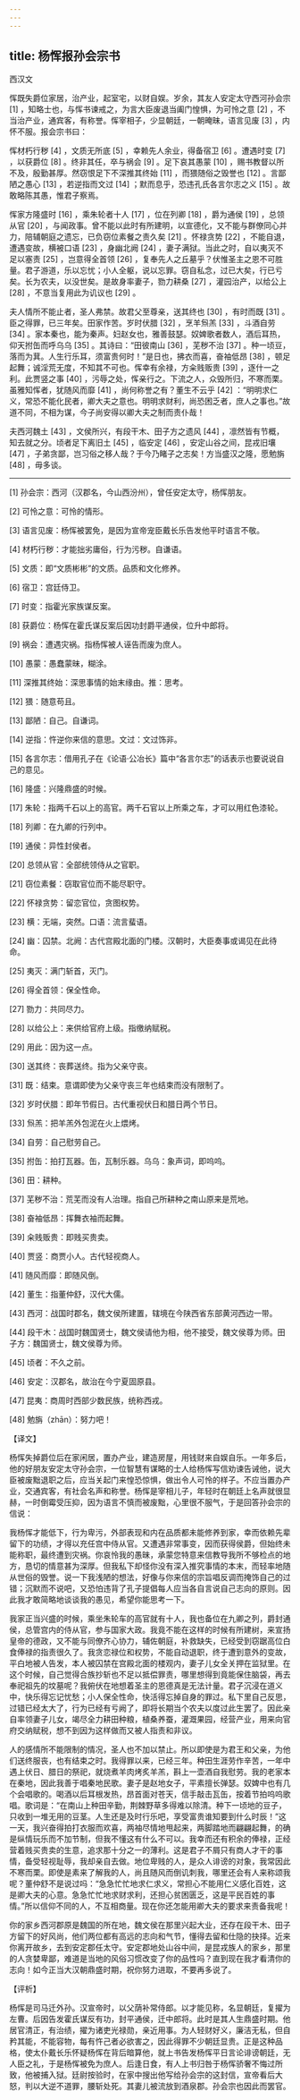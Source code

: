 ```yaml
---
---
---
```

title: 杨恽报孙会宗书
---




西汉文

恽既失爵位家居，治产业，起室宅，以财自娱。岁余，其友人安定太守西河孙会宗 [1] ，知略士也，与恽书谏戒之，为言大臣废退当阖门惶惧，为可怜之意 [2] ，不当治产业，通宾客，有称誉。恽宰相子，少显朝廷，一朝晻昧，语言见废 [3] ，内怀不服。报会宗书曰：

恽材朽行秽 [4] ，文质无所底 [5] ，幸赖先人余业，得备宿卫 [6] 。遭遇时变 [7] ，以获爵位 [8] 。终非其任，卒与祸会 [9] 。足下哀其愚蒙 [10] ，赐书教督以所不及，殷勤甚厚。然窃恨足下不深推其终始 [11] ，而猥随俗之毁誉也 [12] 。言鄙陋之愚心 [13] ，若逆指而文过 [14] ；默而息乎，恐违孔氏各言尔志之义 [15] 。故敢略陈其愚，惟君子察焉。

恽家方隆盛时 [16] ，乘朱轮者十人 [17] ，位在列卿 [18] ，爵为通侯 [19] ，总领从官 [20] ，与闻政事。曾不能以此时有所建明，以宣德化，又不能与群僚同心并力，陪辅朝庭之遗忘，已负窃位素餐之责久矣 [21] 。怀禄贪势 [22] ，不能自退，遭遇变故，横被口语 [23] ，身幽北阙 [24] ，妻子满狱。当此之时，自以夷灭不足以塞责 [25] ，岂意得全首领 [26] ，复奉先人之丘墓乎？伏惟圣主之恩不可胜量。君子游道，乐以忘忧；小人全躯，说以忘罪。窃自私念，过已大矣，行已亏矣。长为农夫，以没世矣。是故身率妻子，勠力耕桑 [27] ，灌园治产，以给公上 [28] ，不意当复用此为讥议也 [29] 。

夫人情所不能止者，圣人弗禁。故君父至尊亲，送其终也 [30] ，有时而既 [31] 。臣之得罪，已三年矣。田家作苦。岁时伏腊 [32] ，烹羊炰羔 [33] ，斗酒自劳 [34] 。家本秦也，能为秦声。妇赵女也，雅善鼓瑟。奴婢歌者数人，酒后耳热，仰天拊缶而呼乌乌 [35] 。其诗曰：“田彼南山 [36] ，芜秽不治 [37] 。种一顷豆，落而为萁。人生行乐耳，须富贵何时！”是日也，拂衣而喜，奋袖低昂 [38] ，顿足起舞；诚淫荒无度，不知其不可也。恽幸有余禄，方籴贱贩贵 [39] ，逐什一之利。此贾竖之事 [40] ，污辱之处，恽亲行之。下流之人，众毁所归，不寒而栗。虽雅知恽者，犹随风而靡 [41] ，尚何称誉之有？董生不云乎 [42] ：“明明求仁义，常恐不能化民者，卿大夫之意也。明明求财利，尚恐困乏者，庶人之事也。”故道不同，不相为谋，今子尚安得以卿大夫之制而责仆哉！

夫西河魏土 [43] ，文侯所兴，有段干木、田子方之遗风 [44] ，凛然皆有节概，知去就之分。顷者足下离旧土 [45] ，临安定 [46] ，安定山谷之间，昆戎旧壤 [47] ，子弟贪鄙，岂习俗之移人哉？于今乃睹子之志矣！方当盛汉之隆，愿勉旃 [48] ，毋多谈。



* * *



[1] 孙会宗：西河（汉郡名，今山西汾州），曾任安定太守，杨恽朋友。

[2] 可怜之意：可怜的情形。

[3] 语言见废：杨恽被罢免，是因为宣帝宠臣戴长乐告发他平时语言不敬。

[4] 材朽行秽：才能拙劣庸俗，行为污秽。自谦语。

[5] 文质：即“文质彬彬”的文质。品质和文化修养。

[6] 宿卫：宫廷侍卫。

[7] 时变：指霍光家族谋反案。

[8] 获爵位：杨恽在霍氏谋反案后因功封爵平通侯，位升中郎将。

[9] 祸会：遭遇灾祸。指杨恽被人诬告而废为庶人。

[10] 愚蒙：愚蠢蒙昧，糊涂。

[11] 深推其终始：深思事情的始末缘由。推：思考。

[12] 猥：随意苟且。

[13] 鄙陋：自己。自谦词。

[14] 逆指：忤逆你来信的意思。文过：文过饰非。

[15] 各言尔志：借用孔子在《论语·公冶长》篇中“各言尔志”的话表示也要说说自己的意见。

[16] 隆盛：兴隆鼎盛的时候。

[17] 朱轮：指两千石以上的高官。两千石官以上所乘之车，才可以用红色漆轮。

[18] 列卿：在九卿的行列中。

[19] 通侯：异性封侯者。

[20] 总领从官：全部统领侍从之官职。

[21] 窃位素餐：窃取官位而不能尽职守。

[22] 怀禄贪势：留恋官位，贪图权势。

[23] 横：无端，突然。口语：流言蜚语。

[24] 幽：囚禁。北阙：古代宫殿北面的门楼。汉朝时，大臣奏事或谒见在此待命。

[25] 夷灭：满门斩首，灭门。

[26] 得全首领：保全性命。

[27] 勠力：共同尽力。

[28] 以给公上：来供给官府上级。指缴纳赋税。

[29] 用此：因为这一点。

[30] 送其终：丧葬送终。指为父亲守丧。

[31] 既：结束。意谓即使为父亲守丧三年也结束而没有限制了。

[32] 岁时伏腊：即年节假日。古代重视伏日和腊日两个节日。

[33] 炰羔：把羊羔外包泥在火上煨烤。

[34] 自劳：自己慰劳自己。

[35] 拊缶：拍打瓦器。缶，瓦制乐器。乌乌：象声词，即呜呜。

[36] 田：耕种。

[37] 芜秽不治：荒芜而没有人治理。指自己所耕种之南山原来是荒地。

[38] 奋袖低昂：挥舞衣袖而起舞。

[39] 籴贱贩贵：即贱买贵卖。

[40] 贾竖：商贾小人。古代轻视商人。

[41] 随风而靡：即随风倒。

[42] 董生：指董仲舒，汉代大儒。

[43] 西河：战国时郡名，魏文侯所建置，辖境在今陕西省东部黄河西边一带。

[44] 段干木：战国时魏国贤士，魏文侯请他为相，他不接受，魏文侯尊为师。田子方：魏国贤士，魏文侯尊为师。

[45] 顷者：不久之前。

[46] 安定：汉郡名，故治在今宁夏固原县。

[47] 昆夷：商周时西部少数民族，统称西戎。

[48] 勉旃（zhān）：努力吧！

【译文】

杨恽失掉爵位后在家闲居，置办产业，建造房屋，用钱财来自娱自乐。一年多后，他的好朋友安定太守孙会宗，一位智慧有谋略的士人给杨恽写信劝谏告诫他，说大臣被废黜退职之后，应当关起门来惶恐惊惧，做出令人可怜的样子。不应当置办产业，交通宾客，有社会名声和称誉。杨恽是宰相儿子，年轻时在朝廷上名声就很显赫，一时倒霉受压抑，因为语言不慎而被废黜，心里很不服气，于是回答孙会宗的信说：

我杨恽才能低下，行为卑污，外部表现和内在品质都未能修养到家，幸而依赖先辈留下的功绩，才得以充任宫中侍从官。又遭遇非常事变，因而获得侯爵，但始终未能称职，最终遭到灾祸。你哀怜我的愚昧，承蒙您特意来信教导我所不够检点的地方，恳切的情意甚为深厚。但我私下却怪你没有深入推究事情的本末，而轻率地随从世俗的毁誉。说一下我浅陋的想法，好像与你来信的宗旨唱反调而掩饰自己的过错；沉默而不说吧，又恐怕违背了孔子提倡每人应当各自言说自己志向的原则。因此我才敢简略地谈谈我的愚见，希望你能思考一下。

我家正当兴盛的时候，乘坐朱轮车的高官就有十人，我也备位在九卿之列，爵封通侯，总管宫内的侍从官，参与国家大政。我竟不能在这样的时候有所建树，来宣扬皇帝的德政，又不能与同僚齐心协力，辅佐朝庭，补救缺失，已经受到窃踞高位白食俸禄的指责很久了。我贪恋禄位和权势，不能自动退职，终于遭到意外的变故，平白地被人告发，本人被囚禁在宫殿北面的楼观内，妻子儿女全关押在监狱里。在这个时候，自己觉得合族抄斩也不足以抵偿罪责，哪里想得到竟能保住脑袋，再去奉祀祖先的坟墓呢？我俯伏在地想着圣主的恩德真是无法计量。君子沉浸在道义中，快乐得忘记忧愁；小人保全性命，快活得忘掉自身的罪过。私下里自己反思，过错已经太大了，行为已经有亏阙了，即将长期当个农夫以度过此生罢了。因此亲自率领妻子儿女，竭尽全力耕田种粮，植桑养蚕，灌溉果园，经营产业，用来向官府交纳赋税，想不到因为这样做而又被人指责和非议。

人的感情所不能限制的情况，圣人也不加以禁止。所以即使是为君王和父亲，为他们送终服丧，也有结束之时。我得罪以来，已经三年。种田生涯劳作辛苦，一年中遇上伏日、腊日的祭祀，就烧煮羊肉烤炙羊羔，斟上一壶酒自我慰劳。我的老家本在秦地，因此我善于唱秦地民歌。妻子是赵地女子，平素擅长弹瑟。奴婢中也有几个会唱歌的。喝酒以后耳根发热，昂首面对苍天，信手敲击瓦缶，按着节拍呜呜歌唱。歌词是：“在南山上种田辛勤，荆棘野草多得难以除清。种下一顷地的豆子，只收到一堆无用的豆茎。人生还是及时行乐吧，享受富贵谁知要到什么时辰！”这一天，我兴奋得拍打衣服而欢喜，两袖尽情地甩起来，两脚踏地而翩翩起舞，的确是纵情玩乐而不加节制，但我不懂这有什么不可以。我幸而还有积余的俸禄，正经营着贱买贵卖的生意，追求那十分之一的薄利。这是君子不屑只有商人才干的事情，备受轻视耻辱，我却亲自去做。地位卑贱的人，是众人诽谤的对象，我常因此不寒而栗。即使是素来了解我的人，尚且随风而倒讥刺我，哪里还会有人来称颂我呢？董仲舒不是说过吗：“急急忙忙地求仁求义，常担心不能用仁义感化百姓，这是卿大夫的心意。急急忙忙地求财求利，还担心贫困匮乏，这是平民百姓的事情。”所以信仰不同的人，不互相商量。现在你还怎能用卿大夫的要求来责备我呢！

你的家乡西河郡原是魏国的所在地，魏文侯在那里兴起大业，还存在段干木、田子方留下的好风尚，他们两位都有高远的志向和气节，懂得去留和仕隐的抉择。近来你离开故乡，去到安定郡任太守。安定郡地处山谷中间，是昆戎族人的家乡，那里的人贪婪卑鄙，难道是当地的风俗习惯改变了你的品性吗？直到现在我才看清你的志向！如今正当大汉朝鼎盛时期，祝你努力进取，不要再多说了。

【评析】

杨恽是司马迁外孙。汉宣帝时，以父荫补常侍郎。以才能见称，名显朝廷，复擢为左曹。后因告发霍氏谋反有功，封平通侯，迁中郎将。此时是其人生鼎盛时期。他居官清正，有治绩，擢为诸吏光禄勋，亲近用事。为人轻财好义，廉洁无私，但自矜其能，不能容物，每有忤己者必欲害之，因此得罪不少朝廷显贵。正是这种品格，使太仆戴长乐怀疑杨恽在背后暗算他，就上书告发杨恽平日言论诽谤朝廷，无人臣之礼，于是杨恽被免为庶人。后逢日食，有人上书归咎于杨恽骄奢不悔过所致，他被捕入狱。廷尉按验时，在家中搜出他写给孙会宗的这封信，宣帝看后大怒，判以大逆不道罪，腰斩处死。其妻儿被流放到酒泉郡。孙会宗也因此而罢官。